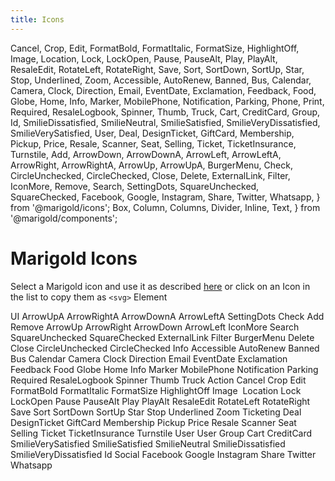 ```yaml
---
title: Icons
---
```


  Cancel,
  Crop,
  Edit,
  FormatBold,
  FormatItalic,
  FormatSize,
  HighlightOff,
  Image,
  Location,
  Lock,
  LockOpen,
  Pause,
  PauseAlt,
  Play,
  PlayAlt,
  ResaleEdit,
  RotateLeft,
  RotateRight,
  Save,
  Sort,
  SortDown,
  SortUp,
  Star,
  Stop,
  Underlined,
  Zoom,
  Accessible,
  AutoRenew,
  Banned,
  Bus,
  Calendar,
  Camera,
  Clock,
  Direction,
  Email,
  EventDate,
  Exclamation,
  Feedback,
  Food,
  Globe,
  Home,
  Info,
  Marker,
  MobilePhone,
  Notification,
  Parking,
  Phone,
  Print,
  Required,
  ResaleLogbook,
  Spinner,
  Thumb,
  Truck,
  Cart,
  CreditCard,
  Group,
  Id,
  SmilieDissatisfied,
  SmilieNeutral,
  SmilieSatisfied,
  SmilieVeryDissatisfied,
  SmilieVerySatisfied,
  User,
  Deal,
  DesignTicket,
  GiftCard,
  Membership,
  Pickup,
  Price,
  Resale,
  Scanner,
  Seat,
  Selling,
  Ticket,
  TicketInsurance,
  Turnstile,
  Add,
  ArrowDown,
  ArrowDownA,
  ArrowLeft,
  ArrowLeftA,
  ArrowRight,
  ArrowRightA,
  ArrowUp,
  ArrowUpA,
  BurgerMenu,
  Check,
  CircleUnchecked,
  CircleChecked,
  Close,
  Delete,
  ExternalLink,
  Filter,
  IconMore,
  Remove,
  Search,
  SettingDots,
  SquareUnchecked,
  SquareChecked,
  Facebook,
  Google,
  Instagram,
  Share,
  Twitter,
  Whatsapp,
} from '@marigold/icons';
  Box,
  Column,
  Columns,
  Divider,
  Inline,
  Text,
} from '@marigold/components';

# Marigold Icons

Select a Marigold icon and use it as described [here](../../components/icon)
or click on an Icon in the list to copy them as `<svg>` Element

<Text as="h2" variant="headline2">
  UI
</Text>
<Columns space={8}>
  <Column width={4}>
    <CopySVGIcon>
      <Text>ArrowUpA</Text>
      <ArrowUpA />
    </CopySVGIcon>
    <Divider />
    <CopySVGIcon>
      <Text>ArrowRightA</Text>
      <ArrowRightA />
    </CopySVGIcon>
    <Divider />
    <CopySVGIcon>
      <Text>ArrowDownA</Text>
      <ArrowDownA />
    </CopySVGIcon>
    <Divider />
    <CopySVGIcon>
      <Text>ArrowLeftA</Text>
      <ArrowLeftA />
    </CopySVGIcon>
    <Divider />
    <CopySVGIcon>
      <Text>SettingDots</Text>
      <SettingDots />
    </CopySVGIcon>
    <Divider />
    <CopySVGIcon>
      <Text>Check</Text>
      <Check />
    </CopySVGIcon>
    <Divider />
    <CopySVGIcon>
      <Text>Add</Text>
      <Add />
    </CopySVGIcon>
    <Divider />
    <CopySVGIcon>
      <Text>Remove</Text>
      <Remove />
    </CopySVGIcon>
    <Divider />
  </Column>
  <Column width={4}>
    <CopySVGIcon>
      <Text>ArrowUp</Text>
      <ArrowUp />
    </CopySVGIcon>
    <Divider />
    <CopySVGIcon>
      <Text>ArrowRight</Text>
      <ArrowRight />
    </CopySVGIcon>
    <Divider />
    <CopySVGIcon>
      <Text>ArrowDown</Text>
      <ArrowDown />
    </CopySVGIcon>
    <Divider />
    <CopySVGIcon>
      <Text>ArrowLeft</Text>
      <ArrowLeft />
    </CopySVGIcon>
    <Divider />
    <CopySVGIcon>
      <Text>IconMore</Text>
      <IconMore />
    </CopySVGIcon>
    <Divider />
    <CopySVGIcon>
      <Text>Search</Text>
      <Search />
    </CopySVGIcon>
    <Divider />
    <CopySVGIcon>
      <Text>SquareUnchecked</Text>
      <SquareUnchecked />
    </CopySVGIcon>
    <Divider />
    <CopySVGIcon>
      <Text>SquareChecked</Text>
      <SquareChecked />
    </CopySVGIcon>
    <Divider />
  </Column>
  <Column width={4}>
    <CopySVGIcon>
      <Text>ExternalLink</Text>
      <ExternalLink />
    </CopySVGIcon>
    <Divider />
    <CopySVGIcon>
      <Text>Filter</Text>
      <Filter />
    </CopySVGIcon>
    <Divider />
    <CopySVGIcon>
      <Text>BurgerMenu</Text>
      <BurgerMenu />
    </CopySVGIcon>
    <Divider />
    <CopySVGIcon>
      <Text>Delete</Text>
      <Delete />
    </CopySVGIcon>
    <Divider />
    <CopySVGIcon>
      <Text>Close</Text>
      <Close />
    </CopySVGIcon>
    <Divider />
    <CopySVGIcon>
      <Text>CircleUnchecked</Text>
      <CircleUnchecked />
    </CopySVGIcon>
    <Divider />
    <CopySVGIcon>
      <Text>CircleChecked</Text>
      <CircleChecked />
    </CopySVGIcon>
    <Divider />
  </Column>
</Columns>

<Text as="h2" variant="headline2">
  Info
</Text>
<Columns space={8}>
  <Column width={4}>
    <CopySVGIcon>
      <Text>Accessible</Text>
      <Accessible />
    </CopySVGIcon>
    <Divider />
    <CopySVGIcon>
      <Text>AutoRenew</Text>
      <AutoRenew />
    </CopySVGIcon>
    <Divider />
    <CopySVGIcon>
      <Text>Banned</Text>
      <Banned />
    </CopySVGIcon>
    <Divider />
    <CopySVGIcon>
      <Text>Bus</Text>
      <Bus />
    </CopySVGIcon>
    <Divider />
    <CopySVGIcon>
      <Text>Calendar</Text>
      <Calendar />
    </CopySVGIcon>
    <Divider />
    <CopySVGIcon>
      <Text>Camera</Text>
      <Camera />
    </CopySVGIcon>
    <Divider />
    <CopySVGIcon>
      <Text>Clock</Text>
      <Clock />
    </CopySVGIcon>
    <Divider />
    <CopySVGIcon>
      <Text>Direction</Text>
      <Direction />
    </CopySVGIcon>
    <Divider />
    <CopySVGIcon>
      <Text>Email</Text>
      <Email />
    </CopySVGIcon>
    <Divider />
  </Column>
  <Column width={4}>
    <CopySVGIcon>
      <Text>EventDate</Text>
      <EventDate />
    </CopySVGIcon>
    <Divider />
    <CopySVGIcon>
      <Text>Exclamation</Text>
      <Exclamation />
    </CopySVGIcon>
    <Divider />
    <CopySVGIcon>
      <Text>Feedback</Text>
      <Feedback />
    </CopySVGIcon>
    <Divider />
    <CopySVGIcon>
      <Text>Food</Text>
      <Food />
    </CopySVGIcon>
    <Divider />
    <CopySVGIcon>
      <Text>Globe</Text>
      <Globe />
    </CopySVGIcon>
    <Divider />
    <CopySVGIcon>
      <Text>Home</Text>
      <Home />
    </CopySVGIcon>
    <Divider />
    <CopySVGIcon>
      <Text>Info</Text>
      <Info />
    </CopySVGIcon>
    <Divider />
    <CopySVGIcon>
      <Text>Marker</Text>
      <Marker />
    </CopySVGIcon>
    <Divider />
  </Column>
  <Column width={4}>
    <CopySVGIcon>
      <Text>MobilePhone</Text>
      <MobilePhone />
    </CopySVGIcon>
    <Divider />
    <CopySVGIcon>
      <Text>Notification</Text>
      <Notification />
    </CopySVGIcon>
    <Divider />
    <CopySVGIcon>
      <Text>Parking</Text>
      <Parking />
    </CopySVGIcon>
    <Divider />
    <CopySVGIcon>
      <Text>Required</Text>
      <Required />
    </CopySVGIcon>
    <Divider />
    <CopySVGIcon>
      <Text>ResaleLogbook</Text>
      <ResaleLogbook />
    </CopySVGIcon>
    <Divider />
    <CopySVGIcon>
      <Text>Spinner</Text>
      <Spinner />
    </CopySVGIcon>
    <Divider />
    <CopySVGIcon>
      <Text>Thumb</Text>
      <Thumb />
    </CopySVGIcon>
    <Divider />
    <CopySVGIcon>
      <Text>Truck</Text>
      <Truck />
    </CopySVGIcon>
    <Divider />
  </Column>
</Columns>

<Text as="h2" variant="headline2">
  Action
</Text>
<Columns space={8}>
  <Column width={4}>
    <CopySVGIcon>
      <Text>Cancel</Text>
      <Cancel />
    </CopySVGIcon>
    <Divider />
    <CopySVGIcon>
      <Text>Crop</Text>
      <Crop />
    </CopySVGIcon>
    <Divider />
    <CopySVGIcon>
      <Text>Edit</Text>
      <Edit />
    </CopySVGIcon>
    <Divider />
    <CopySVGIcon>
      <Text>FormatBold</Text>
      <FormatBold />
    </CopySVGIcon>
    <Divider />
    <CopySVGIcon>
      <Text>FormatItalic</Text>
      <FormatItalic />
    </CopySVGIcon>
    <Divider />
    <CopySVGIcon>
      <Text>FormatSize</Text>
      <FormatSize />
    </CopySVGIcon>
    <Divider />
    <CopySVGIcon>
      <Text>HighlightOff</Text>
      <HighlightOff />
    </CopySVGIcon>
    <Divider />
    <CopySVGIcon>
      <Text>Image</Text>
      <Image />
    </CopySVGIcon>
    <Divider />
    <CopySVGIcon>
      <Text>Location</Text>
      <Location />
    </CopySVGIcon>
    <Divider />
  </Column>
  <Column width={4}>
    <CopySVGIcon>
      <Text>Lock</Text>
      <Lock />
    </CopySVGIcon>
    <Divider />
    <CopySVGIcon>
      <Text>LockOpen</Text>
      <LockOpen />
    </CopySVGIcon>
    <Divider />
    <CopySVGIcon>
      <Text>Pause</Text>
      <Pause />
    </CopySVGIcon>
    <Divider />
    <CopySVGIcon>
      <Text>PauseAlt</Text>
      <PauseAlt />
    </CopySVGIcon>
    <Divider />
    <CopySVGIcon>
      <Text>Play</Text>
      <Play />
    </CopySVGIcon>
    <Divider />
    <CopySVGIcon>
      <Text>PlayAlt</Text>
      <PlayAlt />
    </CopySVGIcon>
    <Divider />
    <CopySVGIcon>
      <Text>ResaleEdit</Text>
      <ResaleEdit />
    </CopySVGIcon>
    <Divider />
    <CopySVGIcon>
      <Text>RotateLeft</Text>
      <RotateLeft />
    </CopySVGIcon>
    <Divider />
    <CopySVGIcon>
      <Text>RotateRight</Text>
      <RotateRight />
    </CopySVGIcon>
    <Divider />
  </Column>
  <Column width={4}>
    <CopySVGIcon>
      <Text>Save</Text>
      <Save />
    </CopySVGIcon>
    <Divider />
    <CopySVGIcon>
      <Text>Sort</Text>
      <Sort />
    </CopySVGIcon>
    <Divider />
    <CopySVGIcon>
      <Text>SortDown</Text>
      <SortDown />
    </CopySVGIcon>
    <Divider />
    <CopySVGIcon>
      <Text>SortUp</Text>
      <SortUp />
    </CopySVGIcon>
    <Divider />
    <CopySVGIcon>
      <Text>Star</Text>
      <Star />
    </CopySVGIcon>
    <Divider />
    <CopySVGIcon>
      <Text>Stop</Text>
      <Stop />
    </CopySVGIcon>
    <Divider />
    <CopySVGIcon>
      <Text>Underlined</Text>
      <Underlined />
    </CopySVGIcon>
    <Divider />
    <CopySVGIcon>
      <Text>Zoom</Text>
      <Zoom />
    </CopySVGIcon>
    <Divider />
  </Column>
</Columns>

<Text as="h2" variant="headline2">
  Ticketing
</Text>
<Columns space={8}>
  <Column width={4}>
    <CopySVGIcon>
      <Text>Deal</Text>
      <Deal />
    </CopySVGIcon>
    <Divider />
    <CopySVGIcon>
      <Text>DesignTicket</Text>
      <DesignTicket />
    </CopySVGIcon>
    <Divider />
    <CopySVGIcon>
      <Text>GiftCard</Text>
      <GiftCard />
    </CopySVGIcon>
    <Divider />
    <CopySVGIcon>
      <Text>Membership</Text>
      <Membership />
    </CopySVGIcon>
    <Divider />
    <CopySVGIcon>
      <Text>Pickup</Text>
      <Pickup />
    </CopySVGIcon>
    <Divider />
    <CopySVGIcon>
      <Text>Price</Text>
      <Price />
    </CopySVGIcon>
    <Divider />
    <CopySVGIcon>
      <Text>Resale</Text>
      <Resale />
    </CopySVGIcon>
    <Divider />
  </Column>
  <Column width={4}>
    <CopySVGIcon>
      <Text>Scanner</Text>
      <Scanner />
    </CopySVGIcon>
    <Divider />
    <CopySVGIcon>
      <Text>Seat</Text>
      <Seat />
    </CopySVGIcon>
    <Divider />
    <CopySVGIcon>
      <Text>Selling</Text>
      <Selling />
    </CopySVGIcon>
    <Divider />
    <CopySVGIcon>
      <Text>Ticket</Text>
      <Ticket />
    </CopySVGIcon>
    <Divider />
    <CopySVGIcon>
      <Text>TicketInsurance</Text>
      <TicketInsurance />
    </CopySVGIcon>
    <Divider />
    <CopySVGIcon>
      <Text>Turnstile</Text>
      <Turnstile />
    </CopySVGIcon>
    <Divider />
  </Column>
</Columns>

<Text as="h2" variant="headline2">
  User
</Text>
<Columns space={8}>
  <Column width={4}>
    <CopySVGIcon>
      <Text>User</Text>
      <User />
    </CopySVGIcon>
    <Divider />
    <CopySVGIcon>
      <Text>Group</Text>
      <Group />
    </CopySVGIcon>
    <Divider />
    <CopySVGIcon>
      <Text>Cart</Text>
      <Cart />
    </CopySVGIcon>
    <Divider />
    <CopySVGIcon>
      <Text>CreditCard</Text>
      <CreditCard />
    </CopySVGIcon>
    <Divider />
    <CopySVGIcon>
      <Text>SmilieVerySatisfied</Text>
      <SmilieVerySatisfied />
    </CopySVGIcon>
    <Divider />
  </Column>
  <Column width={4}>
    <CopySVGIcon>
      <Text>SmilieSatisfied</Text>
      <SmilieSatisfied />
    </CopySVGIcon>
    <Divider />
    <CopySVGIcon>
      <Text>SmilieNeutral</Text>
      <SmilieNeutral />
    </CopySVGIcon>
    <Divider />
    <CopySVGIcon>
      <Text>SmilieDissatisfied</Text>
      <SmilieDissatisfied />
    </CopySVGIcon>
    <Divider />
    <CopySVGIcon>
      <Text>SmilieVeryDissatisfied</Text>
      <SmilieVeryDissatisfied />
    </CopySVGIcon>
    <Divider />
    <CopySVGIcon>
      <Text>Id</Text>
      <Id />
    </CopySVGIcon>
    <Divider />
  </Column>
</Columns>

<Text as="h2" variant="headline2">
  Social
</Text>
<Columns space={8}>
  <Column width={4}>
    <CopySVGIcon>
      <Text>Facebook</Text>
      <Facebook />
    </CopySVGIcon>
    <Divider />
    <CopySVGIcon>
      <Text>Google</Text>
      <Google />
    </CopySVGIcon>
    <Divider />
    <CopySVGIcon>
      <Text>Instagram</Text>
      <Instagram />
    </CopySVGIcon>
    <Divider />
    <CopySVGIcon>
      <Text>Share</Text>
      <Share />
    </CopySVGIcon>
    <Divider />
    <CopySVGIcon>
      <Text>Twitter</Text>
      <Twitter />
    </CopySVGIcon>
    <Divider />
    <CopySVGIcon>
      <Text>Whatsapp</Text>
      <Whatsapp />
    </CopySVGIcon>
    <Divider />
  </Column>
</Columns>
